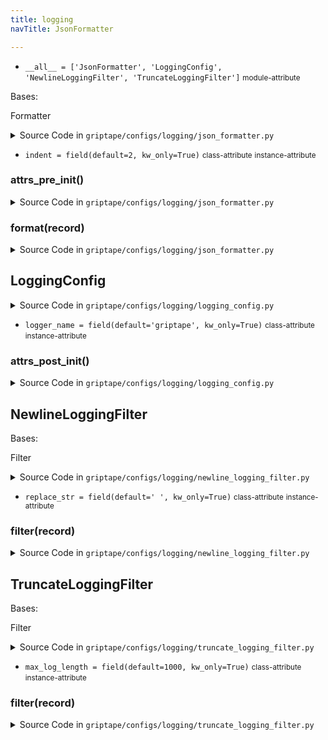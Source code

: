 ```yaml
---
title: logging
navTitle: JsonFormatter

---
```


-   `__all__ = ['JsonFormatter', 'LoggingConfig', 'NewlineLoggingFilter', 'TruncateLoggingFilter']` <small>module-attribute</small>  <span id="griptape.configs.logging.__all__"></span> 

<span id="griptape.configs.logging.JsonFormatter"></span>

Bases:

<span title="logging.Formatter">Formatter</span>

<details><summary>Source Code in <code>griptape&#47;configs&#47;logging&#47;json_formatter.py</code></summary>

```python
@define
class JsonFormatter(logging.Formatter):
    indent: int = field(default=2, kw_only=True)

    def __attrs_pre_init__(self) -> None:
        super().__init__()

    def format(self, record: Any) -> str:
        if isinstance(record.msg, dict):
            record.msg = json.dumps(record.msg, indent=self.indent)
        elif isinstance(record.msg, (list, tuple)):
            record.msg = json.dumps(list(record.msg), indent=self.indent)

        return super().format(record)
```

</details>

-   `indent = field(default=2, kw_only=True)` <small>class-attribute</small> <small>instance-attribute</small>  <span id="griptape.configs.logging.JsonFormatter.indent"></span> 

<span id="griptape.configs.logging.JsonFormatter.__attrs_pre_init__"></span>

### **attrs_pre_init**()

<details><summary>Source Code in <code>griptape&#47;configs&#47;logging&#47;json_formatter.py</code></summary>

```python
def __attrs_pre_init__(self) -> None:
    super().__init__()
```

</details>

<span id="griptape.configs.logging.JsonFormatter.format"></span>

### format(record)

<details><summary>Source Code in <code>griptape&#47;configs&#47;logging&#47;json_formatter.py</code></summary>

```python
def format(self, record: Any) -> str:
    if isinstance(record.msg, dict):
        record.msg = json.dumps(record.msg, indent=self.indent)
    elif isinstance(record.msg, (list, tuple)):
        record.msg = json.dumps(list(record.msg), indent=self.indent)

    return super().format(record)
```

</details>

<span id="griptape.configs.logging.LoggingConfig"></span>

## LoggingConfig

<details><summary>Source Code in <code>griptape&#47;configs&#47;logging&#47;logging_config.py</code></summary>

```python
@define
class LoggingConfig:
    logger_name: str = field(default="griptape", kw_only=True)

    def __attrs_post_init__(self) -> None:
        logger = logging.getLogger(self.logger_name)
        logger.setLevel(logging.INFO)
        logger.propagate = False
        logger.addHandler(RichHandler(show_time=True, show_path=False))
```

</details>

-   `logger_name = field(default='griptape', kw_only=True)` <small>class-attribute</small> <small>instance-attribute</small>  <span id="griptape.configs.logging.LoggingConfig.logger_name"></span> 

<span id="griptape.configs.logging.LoggingConfig.__attrs_post_init__"></span>

### **attrs_post_init**()

<details><summary>Source Code in <code>griptape&#47;configs&#47;logging&#47;logging_config.py</code></summary>

```python
def __attrs_post_init__(self) -> None:
    logger = logging.getLogger(self.logger_name)
    logger.setLevel(logging.INFO)
    logger.propagate = False
    logger.addHandler(RichHandler(show_time=True, show_path=False))
```

</details>

<span id="griptape.configs.logging.NewlineLoggingFilter"></span>

## NewlineLoggingFilter

Bases:

<span title="logging.Filter">Filter</span>

<details><summary>Source Code in <code>griptape&#47;configs&#47;logging&#47;newline_logging_filter.py</code></summary>

```python
@define
class NewlineLoggingFilter(logging.Filter):
    replace_str: str = field(default=" ", kw_only=True)

    def filter(self, record: Any) -> bool:
        record.msg = record.msg.replace("\n", self.replace_str)
        return True
```

</details>

-   `replace_str = field(default=' ', kw_only=True)` <small>class-attribute</small> <small>instance-attribute</small>  <span id="griptape.configs.logging.NewlineLoggingFilter.replace_str"></span> 

<span id="griptape.configs.logging.NewlineLoggingFilter.filter"></span>

### filter(record)

<details><summary>Source Code in <code>griptape&#47;configs&#47;logging&#47;newline_logging_filter.py</code></summary>

```python
def filter(self, record: Any) -> bool:
    record.msg = record.msg.replace("\n", self.replace_str)
    return True
```

</details>

<span id="griptape.configs.logging.TruncateLoggingFilter"></span>

## TruncateLoggingFilter

Bases:

<span title="logging.Filter">Filter</span>

<details><summary>Source Code in <code>griptape&#47;configs&#47;logging&#47;truncate_logging_filter.py</code></summary>

```python
@define
class TruncateLoggingFilter(logging.Filter):
    max_log_length: int = field(default=1000, kw_only=True)

    def filter(self, record: Any) -> bool:
        message = record.getMessage()

        if len(message) > self.max_log_length:
            record.msg = f"{message[: self.max_log_length]}... [{len(message) - self.max_log_length} more characters]"
            record.args = ()
        return True
```

</details>

-   `max_log_length = field(default=1000, kw_only=True)` <small>class-attribute</small> <small>instance-attribute</small>  <span id="griptape.configs.logging.TruncateLoggingFilter.max_log_length"></span> 

<span id="griptape.configs.logging.TruncateLoggingFilter.filter"></span>

### filter(record)

<details><summary>Source Code in <code>griptape&#47;configs&#47;logging&#47;truncate_logging_filter.py</code></summary>

```python
def filter(self, record: Any) -> bool:
    message = record.getMessage()

    if len(message) > self.max_log_length:
        record.msg = f"{message[: self.max_log_length]}... [{len(message) - self.max_log_length} more characters]"
        record.args = ()
    return True
```

</details>
